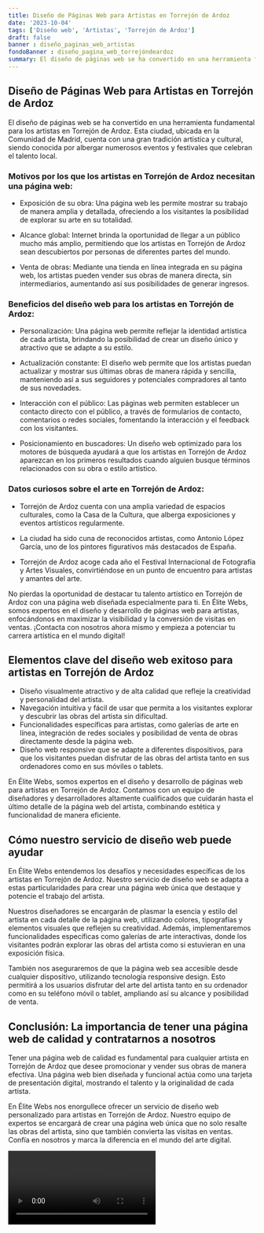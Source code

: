 ```yaml
---
title: Diseño de Páginas Web para Artistas en Torrejón de Ardoz
date: '2023-10-04'
tags: ['Diseño web', 'Artistas', 'Torrejón de Ardoz']
draft: false
banner : diseño_paginas_web_artistas
fondoBanner : diseño_pagina_web_torrejóndeardoz
summary: El diseño de páginas web se ha convertido en una herramienta fundamental para los artistas en Torrejón de Ardoz. Esta ciudad, ubicada en la Comunidad de Madrid, cuenta con una gran tradición artística y cultural, siendo conocida por albergar numerosos eventos y festivales que celebran el talento local.
---
```


## Diseño de Páginas Web para Artistas en Torrejón de Ardoz

El diseño de páginas web se ha convertido en una herramienta fundamental para los artistas en Torrejón de Ardoz. Esta ciudad, ubicada en la Comunidad de Madrid, cuenta con una gran tradición artística y cultural, siendo conocida por albergar numerosos eventos y festivales que celebran el talento local.

### Motivos por los que los artistas en Torrejón de Ardoz necesitan una página web:

- Exposición de su obra: Una página web les permite mostrar su trabajo de manera amplia y detallada, ofreciendo a los visitantes la posibilidad de explorar su arte en su totalidad.

- Alcance global: Internet brinda la oportunidad de llegar a un público mucho más amplio, permitiendo que los artistas en Torrejón de Ardoz sean descubiertos por personas de diferentes partes del mundo.

- Venta de obras: Mediante una tienda en línea integrada en su página web, los artistas pueden vender sus obras de manera directa, sin intermediarios, aumentando así sus posibilidades de generar ingresos.

### Beneficios del diseño web para los artistas en Torrejón de Ardoz:

- Personalización: Una página web permite reflejar la identidad artística de cada artista, brindando la posibilidad de crear un diseño único y atractivo que se adapte a su estilo.

- Actualización constante: El diseño web permite que los artistas puedan actualizar y mostrar sus últimas obras de manera rápida y sencilla, manteniendo así a sus seguidores y potenciales compradores al tanto de sus novedades.

- Interacción con el público: Las páginas web permiten establecer un contacto directo con el público, a través de formularios de contacto, comentarios o redes sociales, fomentando la interacción y el feedback con los visitantes.

- Posicionamiento en buscadores: Un diseño web optimizado para los motores de búsqueda ayudará a que los artistas en Torrejón de Ardoz aparezcan en los primeros resultados cuando alguien busque términos relacionados con su obra o estilo artístico.

### Datos curiosos sobre el arte en Torrejón de Ardoz:

- Torrejón de Ardoz cuenta con una amplia variedad de espacios culturales, como la Casa de la Cultura, que alberga exposiciones y eventos artísticos regularmente.

- La ciudad ha sido cuna de reconocidos artistas, como Antonio López García, uno de los pintores figurativos más destacados de España.

- Torrejón de Ardoz acoge cada año el Festival Internacional de Fotografía y Artes Visuales, convirtiéndose en un punto de encuentro para artistas y amantes del arte.

No pierdas la oportunidad de destacar tu talento artístico en Torrejón de Ardoz con una página web diseñada especialmente para ti. En Élite Webs, somos expertos en el diseño y desarrollo de páginas web para artistas, enfocándonos en maximizar la visibilidad y la conversión de visitas en ventas. ¡Contacta con nosotros ahora mismo y empieza a potenciar tu carrera artística en el mundo digital!

<GifSeo />

<Cta />

## Elementos clave del diseño web exitoso para artistas en Torrejón de Ardoz

- Diseño visualmente atractivo y de alta calidad que refleje la creatividad y personalidad del artista.
- Navegación intuitiva y fácil de usar que permita a los visitantes explorar y descubrir las obras del artista sin dificultad.
- Funcionalidades específicas para artistas, como galerías de arte en línea, integración de redes sociales y posibilidad de venta de obras directamente desde la página web.
- Diseño web responsive que se adapte a diferentes dispositivos, para que los visitantes puedan disfrutar de las obras del artista tanto en sus ordenadores como en sus móviles o tablets.

En Élite Webs, somos expertos en el diseño y desarrollo de páginas web para artistas en Torrejón de Ardoz. Contamos con un equipo de diseñadores y desarrolladores altamente cualificados que cuidarán hasta el último detalle de la página web del artista, combinando estética y funcionalidad de manera eficiente.

## Cómo nuestro servicio de diseño web puede ayudar

En Élite Webs entendemos los desafíos y necesidades específicas de los artistas en Torrejón de Ardoz. Nuestro servicio de diseño web se adapta a estas particularidades para crear una página web única que destaque y potencie el trabajo del artista.

Nuestros diseñadores se encargarán de plasmar la esencia y estilo del artista en cada detalle de la página web, utilizando colores, tipografías y elementos visuales que reflejen su creatividad. Además, implementaremos funcionalidades específicas como galerías de arte interactivas, donde los visitantes podrán explorar las obras del artista como si estuvieran en una exposición física.

También nos aseguraremos de que la página web sea accesible desde cualquier dispositivo, utilizando tecnología responsive design. Esto permitirá a los usuarios disfrutar del arte del artista tanto en su ordenador como en su teléfono móvil o tablet, ampliando así su alcance y posibilidad de venta.

## Conclusión: La importancia de tener una página web de calidad y contratarnos a nosotros

Tener una página web de calidad es fundamental para cualquier artista en Torrejón de Ardoz que desee promocionar y vender sus obras de manera efectiva. Una página web bien diseñada y funcional actúa como una tarjeta de presentación digital, mostrando el talento y la originalidad de cada artista.

En Élite Webs nos enorgullece ofrecer un servicio de diseño web personalizado para artistas en Torrejón de Ardoz. Nuestro equipo de expertos se encargará de crear una página web única que no solo resalte las obras del artista, sino que también convierta las visitas en ventas. Confía en nosotros y marca la diferencia en el mundo del arte digital.

<Video />

<CtaBot job='Artistas' city='Torrejón de Ardoz'/>

<Gmaps query='Torrejón de Ardoz+españa+maps' />